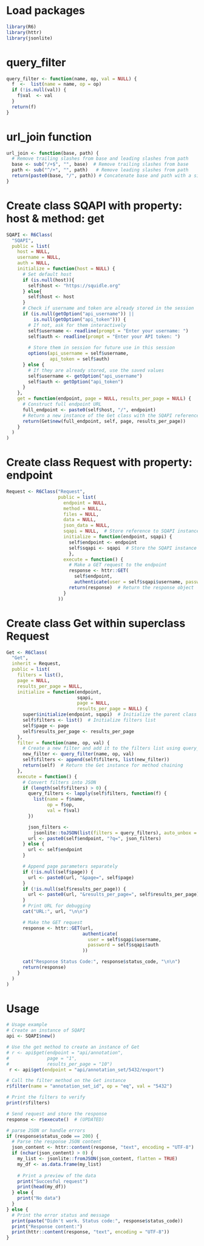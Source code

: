 # Load packages
```r
library(R6)
library(httr)
library(jsonlite)
```

# query_filter
```r
query_filter <- function(name, op, val = NULL) {
  f  <-  list(name = name, op = op)
  if (!is.null(val)) {
    f$val  <- val
  }
  return(f)
}

```

# url_join function
```r
url_join <- function(base, path) {
  # Remove trailing slashes from base and leading slashes from path
  base <- sub("/+$", "", base)  # Remove trailing slashes from base
  path <- sub("^/+", "", path)   # Remove leading slashes from path
  return(paste0(base, "/", path)) # Concatenate base and path with a single slash
}
```


# Create class SQAPI with property: host & method: get
```r
SQAPI <- R6Class(
  "SQAPI",
  public = list(
    host = NULL,
    username = NULL,
    auth = NULL,
    initialize = function(host = NULL) {
      # Set default host
      if (is.null(host)){
        self$host <- "https://squidle.org"
      } else{
        self$host <- host
      }
      # Check if username and token are already stored in the session
      if (is.null(getOption("api_username")) ||
          is.null(getOption("api_token"))) {
        # If not, ask for them interactively
        self$username <- readline(prompt = "Enter your username: ")
        self$auth <- readline(prompt = "Enter your API token: ")
        
        # Store them in session for future use in this session
        options(api_username = self$username,
                api_token = self$auth)
      } else {
        # If they are already stored, use the saved values
        self$username <- getOption("api_username")
        self$auth <- getOption("api_token")
      }
    },
    get = function(endpoint, page = NULL, results_per_page = NULL) {
      # Construct full endpoint URL
      full_endpoint <- paste0(self$host, "/", endpoint)
      # Return a new instance of the Get class with the SQAPI reference
      return(Get$new(full_endpoint, self, page, results_per_page))  
    }
  )
)
```

# Create class Request with property: endpoint 
```r
Request <- R6Class("Request",
                   public = list(
                     endpoint = NULL,
                     method = NULL,
                     files = NULL,
                     data = NULL,
                     json_data = NULL,
                     sqapi = NULL,  # Store reference to SQAPI instance
                     initialize = function(endpoint, sqapi) {
                       self$endpoint <- endpoint
                       self$sqapi <- sqapi  # Store the SQAPI instance
                       },
                     execute = function() {
                       # Make a GET request to the endpoint
                       response <- httr::GET(
                         self$endpoint,
                         authenticate(user = self$sqapi$username, password = self$sqapi$auth)                    )
                       return(response)  # Return the response object
                     }
                   ))
```

# Create class Get within superclass Request
```r
Get <- R6Class(
  "Get",
  inherit = Request,
  public = list(
    filters = list(),
    page = NULL,
    results_per_page = NULL,
    initialize = function(endpoint,
                          sqapi,
                          page = NULL,
                          results_per_page = NULL) {
      super$initialize(endpoint, sqapi)  # Initialize the parent class with endpoint and sqapi
      self$filters <- list()  # Initialize filters list
      self$page <- page
      self$results_per_page <- results_per_page
    },
    filter = function(name, op, val) {
      # Create a new filter and add it to the filters list using query_filter
      new_filter <- query_filter(name, op, val)
      self$filters <- append(self$filters, list(new_filter))
      return(self)  # Return the Get instance for method chaining
    },
    execute = function() {
      # Convert filters into JSON
      if (length(self$filters) > 0) {
        query_filters <- lapply(self$filters, function(f) {
          list(name = f$name,
               op = f$op,
               val = f$val)
        })

        json_filters <-
          jsonlite::toJSON(list(filters = query_filters), auto_unbox = TRUE)
        url <- paste0(self$endpoint, "?q=", json_filters)
      } else {
        url <- self$endpoint
      }

      # Append page parameters separately
      if (!is.null(self$page)) {
        url <- paste0(url, "&page=", self$page)
      }
      if (!is.null(self$results_per_page)) {
        url <- paste0(url, "&results_per_page=", self$results_per_page)
      }
      # Print URL for debugging
      cat("URL:", url, "\n\n")

      # Make the GET request
      response <- httr::GET(url,
                            authenticate(
                              user = self$sqapi$username,
                              password = self$sqapi$auth
                            ))

      cat("Response Status Code:", response$status_code, "\n\n")
      return(response)
    }
  )
)

```

# Usage
```r

# Usage example
# Create an instance of SQAPI
api <- SQAPI$new()

# Use the get method to create an instance of Get
# r <- api$get(endpoint = "api/annotation",
#              page = "1",
#              results_per_page = "10")
 r <- api$get(endpoint = "api/annotation_set/5432/export")

# Call the filter method on the Get instance
r$filter(name = "annotation_set_id", op = "eq", val = "5432")

# Print the filters to verify
print(r$filters)

# Send request and store the response
response <- r$execute()  # (UPDATED)

# parse JSON or handle errors
if (response$status_code == 200) {
  # Parse the response JSON content
  json_content <- httr::content(response, "text", encoding = "UTF-8")
  if (nchar(json_content) > 0) {
    my_list <- jsonlite::fromJSON(json_content, flatten = TRUE)
    my_df <- as.data.frame(my_list)
    
    # Print a preview of the data
    print("Succesful request")
    print(head(my_df))
  } else {
    print("No data")
  }
} else {
  # Print the error status and message
  print(paste("Didn't work. Status code:", response$status_code))
  print("Response content:")
  print(httr::content(response, "text", encoding = "UTF-8"))
}
```

